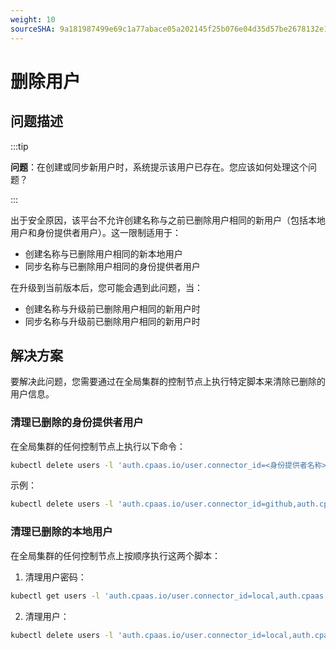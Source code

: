 ```yaml
---
weight: 10
sourceSHA: 9a181987499e69c1a77abace05a202145f25b076e04d35d57be2678132e17fa6
---
```


# 删除用户

## 问题描述

:::tip

**问题**：在创建或同步新用户时，系统提示该用户已存在。您应该如何处理这个问题？

:::

出于安全原因，该平台不允许创建名称与之前已删除用户相同的新用户（包括本地用户和身份提供者用户）。这一限制适用于：

- 创建名称与已删除用户相同的新本地用户
- 同步名称与已删除用户相同的身份提供者用户

在升级到当前版本后，您可能会遇到此问题，当：

- 创建名称与升级前已删除用户相同的新用户时
- 同步名称与升级前已删除用户相同的新用户时

## 解决方案

要解决此问题，您需要通过在全局集群的控制节点上执行特定脚本来清除已删除的用户信息。

### 清理已删除的身份提供者用户

在全局集群的任何控制节点上执行以下命令：

```bash
kubectl delete users -l 'auth.cpaas.io/user.connector_id=<身份提供者名称>,auth.cpaas.io/user.state=deleted'
```

示例：

```bash
kubectl delete users -l 'auth.cpaas.io/user.connector_id=github,auth.cpaas.io/user.state=deleted'
```

### 清理已删除的本地用户

在全局集群的任何控制节点上按顺序执行这两个脚本：

1. 清理用户密码：

```bash
kubectl get users -l 'auth.cpaas.io/user.connector_id=local,auth.cpaas.io/user.state=deleted' | awk '{print $1}' | xargs kubectl delete password -n cpaas-system
```

2. 清理用户：

```bash
kubectl delete users -l 'auth.cpaas.io/user.connector_id=local,auth.cpaas.io/user.state=deleted'
```
